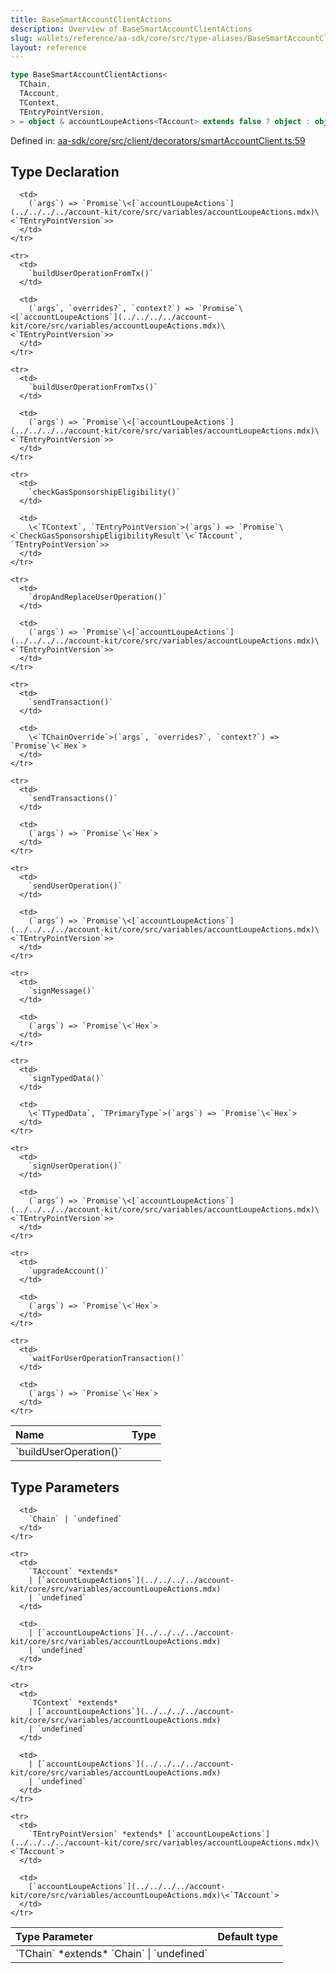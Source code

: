 ```yaml
---
title: BaseSmartAccountClientActions
description: Overview of BaseSmartAccountClientActions
slug: wallets/reference/aa-sdk/core/src/type-aliases/BaseSmartAccountClientActions
layout: reference
---
```


```ts
type BaseSmartAccountClientActions<
  TChain,
  TAccount,
  TContext,
  TEntryPointVersion,
> = object & accountLoupeActions<TAccount> extends false ? object : object;
```

Defined in: [aa-sdk/core/src/client/decorators/smartAccountClient.ts:59](https://github.com/alchemyplatform/aa-sdk/blob/4987bdd63823427c48ec21401b71fa3cfc2d0675/aa-sdk/core/src/client/decorators/smartAccountClient.ts#L59)

## Type Declaration

<table>
  <thead>
    <tr>
      <th align="left">Name</th>
      <th align="left">Type</th>
    </tr>
  </thead>

  <tbody>
    <tr>
      <td>
        `buildUserOperation()`
      </td>

      <td>
        (`args`) => `Promise`\<[`accountLoupeActions`](../../../../account-kit/core/src/variables/accountLoupeActions.mdx)\<`TEntryPointVersion`>>
      </td>
    </tr>

    <tr>
      <td>
        `buildUserOperationFromTx()`
      </td>

      <td>
        (`args`, `overrides?`, `context?`) => `Promise`\<[`accountLoupeActions`](../../../../account-kit/core/src/variables/accountLoupeActions.mdx)\<`TEntryPointVersion`>>
      </td>
    </tr>

    <tr>
      <td>
        `buildUserOperationFromTxs()`
      </td>

      <td>
        (`args`) => `Promise`\<[`accountLoupeActions`](../../../../account-kit/core/src/variables/accountLoupeActions.mdx)\<`TEntryPointVersion`>>
      </td>
    </tr>

    <tr>
      <td>
        `checkGasSponsorshipEligibility()`
      </td>

      <td>
        \<`TContext`, `TEntryPointVersion`>(`args`) => `Promise`\<`CheckGasSponsorshipEligibilityResult`\<`TAccount`, `TEntryPointVersion`>>
      </td>
    </tr>

    <tr>
      <td>
        `dropAndReplaceUserOperation()`
      </td>

      <td>
        (`args`) => `Promise`\<[`accountLoupeActions`](../../../../account-kit/core/src/variables/accountLoupeActions.mdx)\<`TEntryPointVersion`>>
      </td>
    </tr>

    <tr>
      <td>
        `sendTransaction()`
      </td>

      <td>
        \<`TChainOverride`>(`args`, `overrides?`, `context?`) => `Promise`\<`Hex`>
      </td>
    </tr>

    <tr>
      <td>
        `sendTransactions()`
      </td>

      <td>
        (`args`) => `Promise`\<`Hex`>
      </td>
    </tr>

    <tr>
      <td>
        `sendUserOperation()`
      </td>

      <td>
        (`args`) => `Promise`\<[`accountLoupeActions`](../../../../account-kit/core/src/variables/accountLoupeActions.mdx)\<`TEntryPointVersion`>>
      </td>
    </tr>

    <tr>
      <td>
        `signMessage()`
      </td>

      <td>
        (`args`) => `Promise`\<`Hex`>
      </td>
    </tr>

    <tr>
      <td>
        `signTypedData()`
      </td>

      <td>
        \<`TTypedData`, `TPrimaryType`>(`args`) => `Promise`\<`Hex`>
      </td>
    </tr>

    <tr>
      <td>
        `signUserOperation()`
      </td>

      <td>
        (`args`) => `Promise`\<[`accountLoupeActions`](../../../../account-kit/core/src/variables/accountLoupeActions.mdx)\<`TEntryPointVersion`>>
      </td>
    </tr>

    <tr>
      <td>
        `upgradeAccount()`
      </td>

      <td>
        (`args`) => `Promise`\<`Hex`>
      </td>
    </tr>

    <tr>
      <td>
        `waitForUserOperationTransaction()`
      </td>

      <td>
        (`args`) => `Promise`\<`Hex`>
      </td>
    </tr>

  </tbody>
</table>

## Type Parameters

<table>
  <thead>
    <tr>
      <th align="left">Type Parameter</th>
      <th align="left">Default type</th>
    </tr>
  </thead>

  <tbody>
    <tr>
      <td>
        `TChain` *extends* `Chain` | `undefined`
      </td>

      <td>
        `Chain` | `undefined`
      </td>
    </tr>

    <tr>
      <td>
        `TAccount` *extends*
        | [`accountLoupeActions`](../../../../account-kit/core/src/variables/accountLoupeActions.mdx)
        | `undefined`
      </td>

      <td>
        | [`accountLoupeActions`](../../../../account-kit/core/src/variables/accountLoupeActions.mdx)
        | `undefined`
      </td>
    </tr>

    <tr>
      <td>
        `TContext` *extends*
        | [`accountLoupeActions`](../../../../account-kit/core/src/variables/accountLoupeActions.mdx)
        | `undefined`
      </td>

      <td>
        | [`accountLoupeActions`](../../../../account-kit/core/src/variables/accountLoupeActions.mdx)
        | `undefined`
      </td>
    </tr>

    <tr>
      <td>
        `TEntryPointVersion` *extends* [`accountLoupeActions`](../../../../account-kit/core/src/variables/accountLoupeActions.mdx)\<`TAccount`>
      </td>

      <td>
        [`accountLoupeActions`](../../../../account-kit/core/src/variables/accountLoupeActions.mdx)\<`TAccount`>
      </td>
    </tr>

  </tbody>
</table>
